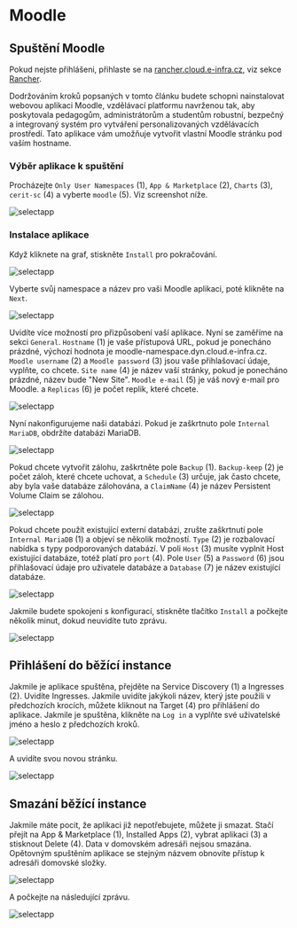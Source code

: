 # Moodle

## Spuštění Moodle

Pokud nejste přihlášeni, přihlaste se na [rancher.cloud.e-infra.cz](https://rancher.cloud.e-infra.cz), viz sekce [Rancher](../rancher/rancher).

Dodržováním kroků popsaných v tomto článku budete schopni nainstalovat webovou aplikaci Moodle, vzdělávací platformu navrženou tak, aby poskytovala pedagogům, administrátorům a studentům robustní, bezpečný a integrovaný systém pro vytváření personalizovaných vzdělávacích prostředí. Tato aplikace vám umožňuje vytvořit vlastní Moodle stránku pod vaším hostname.

### Výběr aplikace k spuštění

Procházejte `Only User Namespaces` (1), `App & Marketplace` (2), `Charts` (3), `cerit-sc` (4) a vyberte `moodle` (5). Viz screenshot níže.

![selectapp](/img/ceritsc/apps/moodle/selectapp.png)

### Instalace aplikace

Když kliknete na graf, stiskněte `Install` pro pokračování.

![selectapp](/img/ceritsc/apps/moodle/selectversion.png)

Vyberte svůj namespace a název pro vaši Moodle aplikaci, poté klikněte na `Next`.

![selectapp](/img/ceritsc/apps/moodle/namespace.png)

Uvidíte více možností pro přizpůsobení vaší aplikace. Nyní se zaměříme na sekci `General`. `Hostname` (1) je vaše přístupová URL, pokud je ponecháno prázdné, výchozí hodnota je moodle-namespace.dyn.cloud.e-infra.cz. `Moodle username` (2) a `Moodle password` (3) jsou vaše přihlašovací údaje, vyplňte, co chcete. `Site name` (4) je název vaší stránky, pokud je ponecháno prázdné, název bude "New Site". `Moodle e-mail` (5) je váš nový e-mail pro Moodle. a `Replicas` (6) je počet replik, které chcete.

![selectapp](/img/ceritsc/apps/moodle/gen1.png)

Nyní nakonfigurujeme naši databázi. Pokud je zaškrtnuto pole `Internal MariaDB`, obdržíte databázi MariaDB.

![selectapp](/img/ceritsc/apps/moodle/mariadb.png)

Pokud chcete vytvořit zálohu, zaškrtněte pole `Backup` (1). `Backup-keep` (2) je počet záloh, které chcete uchovat, a `Schedule` (3) určuje, jak často chcete, aby byla vaše databáze zálohována, a `ClaimName` (4) je název Persistent Volume Claim se zálohou.

![selectapp](/img/ceritsc/apps/moodle/backup.png)

Pokud chcete použít existující externí databázi, zrušte zaškrtnutí pole `Internal MariaDB` (1) a objeví se několik možností. `Type` (2) je rozbalovací nabídka s typy podporovaných databází. V poli `Host` (3) musíte vyplnit Host existující databáze, totéž platí pro `port` (4). Pole `User` (5) a `Password` (6) jsou přihlašovací údaje pro uživatele databáze a `Database` (7) je název existující databáze.

![selectapp](/img/ceritsc/apps/moodle/external.png)

Jakmile budete spokojeni s konfigurací, stiskněte tlačítko `Install` a počkejte několik minut, dokud neuvidíte tuto zprávu.

![selectapp](/img/ceritsc/apps/moodle/success.png)

## Přihlášení do běžící instance

Jakmile je aplikace spuštěna, přejděte na Service Discovery (1) a Ingresses (2). Uvidíte Ingresses. Jakmile uvidíte jakýkoli název, který jste použili v předchozích krocích, můžete kliknout na Target (4) pro přihlášení do aplikace. Jakmile je spuštěna, klikněte na `Log in` a vyplňte své uživatelské jméno a heslo z předchozích kroků.

![selectapp](/img/ceritsc/apps/moodle/login.png)

A uvidíte svou novou stránku.

![selectapp](/img/ceritsc/apps/moodle/mod.png)

## Smazání běžící instance

Jakmile máte pocit, že aplikaci již nepotřebujete, můžete ji smazat. Stačí přejít na App & Marketplace (1), Installed Apps (2), vybrat aplikaci (3) a stisknout Delete (4). Data v domovském adresáři nejsou smazána. Opětovným spuštěním aplikace se stejným názvem obnovíte přístup k adresáři domovské složky.

![selectapp](/img/ceritsc/apps/moodle/del1.png)

A počkejte na následující zprávu.

![selectapp](/img/ceritsc/apps/moodle/del2.png)
